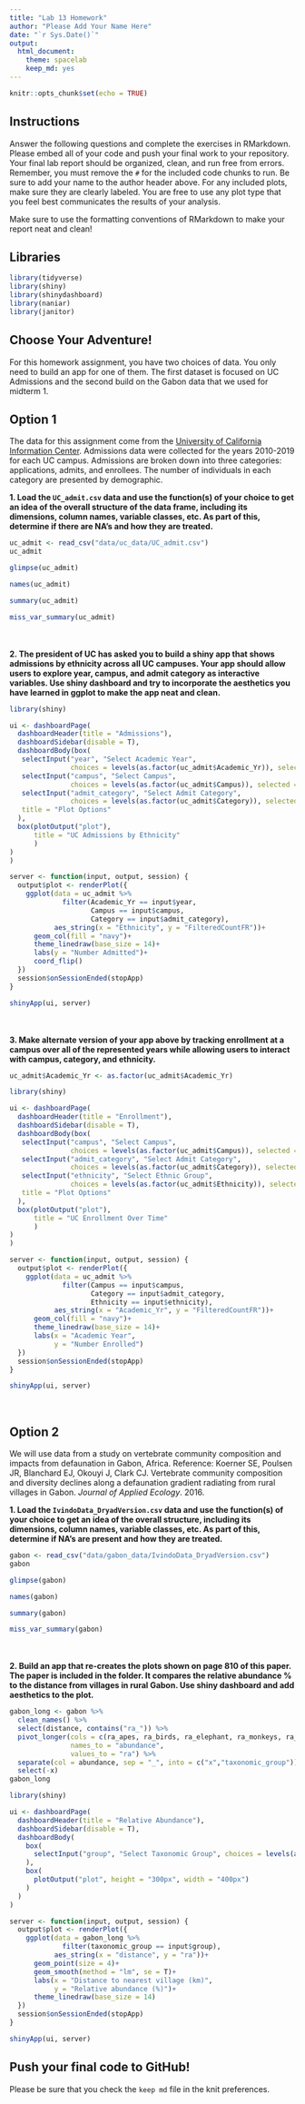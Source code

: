 ```yaml
---
title: "Lab 13 Homework"
author: "Please Add Your Name Here"
date: "`r Sys.Date()`"
output:
  html_document: 
    theme: spacelab
    keep_md: yes
---
```


```r
knitr::opts_chunk$set(echo = TRUE)
```

## Instructions
Answer the following questions and complete the exercises in RMarkdown. Please embed all of your code and push your final work to your repository. Your final lab report should be organized, clean, and run free from errors. Remember, you must remove the `#` for the included code chunks to run. Be sure to add your name to the author header above. For any included plots, make sure they are clearly labeled. You are free to use any plot type that you feel best communicates the results of your analysis.  

Make sure to use the formatting conventions of RMarkdown to make your report neat and clean!  

## Libraries
```r
library(tidyverse)
library(shiny)
library(shinydashboard)
library(naniar)
library(janitor)
```

## Choose Your Adventure!
For this homework assignment, you have two choices of data. You only need to build an app for one of them. The first dataset is focused on UC Admissions and the second build on the Gabon data that we used for midterm 1.  

## Option 1
The data for this assignment come from the [University of California Information Center](https://www.universityofcalifornia.edu/infocenter). Admissions data were collected for the years 2010-2019 for each UC campus. Admissions are broken down into three categories: applications, admits, and enrollees. The number of individuals in each category are presented by demographic.  

**1. Load the `UC_admit.csv` data and use the function(s) of your choice to get an idea of the overall structure of the data frame, including its dimensions, column names, variable classes, etc. As part of this, determine if there are NA's and how they are treated.**  

```r
uc_admit <- read_csv("data/uc_data/UC_admit.csv")
uc_admit
```

```r
glimpse(uc_admit)
```

```r
names(uc_admit)
```

```r
summary(uc_admit)
```

```r
miss_var_summary(uc_admit)
```
<br/>
<br/>
**2. The president of UC has asked you to build a shiny app that shows admissions by ethnicity across all UC campuses. Your app should allow users to explore year, campus, and admit category as interactive variables. Use shiny dashboard and try to incorporate the aesthetics you have learned in ggplot to make the app neat and clean.**

```r
library(shiny)

ui <- dashboardPage(
  dashboardHeader(title = "Admissions"),
  dashboardSidebar(disable = T),
  dashboardBody(box(
   selectInput("year", "Select Academic Year", 
               choices = levels(as.factor(uc_admit$Academic_Yr)), selected = "2010"),
   selectInput("campus", "Select Campus", 
               choices = levels(as.factor(uc_admit$Campus)), selected = "Berkeley"),
   selectInput("admit_category", "Select Admit Category", 
               choices = levels(as.factor(uc_admit$Category)), selected = "Admits"),
   title = "Plot Options"
  ),
  box(plotOutput("plot"),
      title = "UC Admissions by Ethnicity"
      )
)
)

server <- function(input, output, session) {
  output$plot <- renderPlot({
    ggplot(data = uc_admit %>% 
             filter(Academic_Yr == input$year,
                    Campus == input$campus,
                    Category == input$admit_category),
           aes_string(x = "Ethnicity", y = "FilteredCountFR"))+
      geom_col(fill = "navy")+
      theme_linedraw(base_size = 14)+
      labs(y = "Number Admitted")+
      coord_flip()
  })
  session$onSessionEnded(stopApp)
}

shinyApp(ui, server)
```
<br/>
<br/>
**3. Make alternate version of your app above by tracking enrollment at a campus over all of the represented years while allowing users to interact with campus, category, and ethnicity.**  

```r
uc_admit$Academic_Yr <- as.factor(uc_admit$Academic_Yr)
```

```r
library(shiny)

ui <- dashboardPage(
  dashboardHeader(title = "Enrollment"),
  dashboardSidebar(disable = T),
  dashboardBody(box(
   selectInput("campus", "Select Campus", 
               choices = levels(as.factor(uc_admit$Campus)), selected = "Berkeley"),
   selectInput("admit_category", "Select Admit Category", 
               choices = levels(as.factor(uc_admit$Category)), selected = "Admits"),
   selectInput("ethnicity", "Select Ethnic Group", 
               choices = levels(as.factor(uc_admit$Ethnicity)), selected = "All"),
   title = "Plot Options"
  ),
  box(plotOutput("plot"),
      title = "UC Enrollment Over Time"
      )
)
)

server <- function(input, output, session) {
  output$plot <- renderPlot({
    ggplot(data = uc_admit %>% 
             filter(Campus == input$campus,
                    Category == input$admit_category,
                    Ethnicity == input$ethnicity),
           aes_string(x = "Academic_Yr", y = "FilteredCountFR"))+
      geom_col(fill = "navy")+
      theme_linedraw(base_size = 14)+
      labs(x = "Academic Year",
           y = "Number Enrolled")
  })
  session$onSessionEnded(stopApp)
}

shinyApp(ui, server)
```
<br/>

## Option 2
We will use data from a study on vertebrate community composition and impacts from defaunation in Gabon, Africa. Reference: Koerner SE, Poulsen JR, Blanchard EJ, Okouyi J, Clark CJ. Vertebrate community composition and diversity declines along a defaunation gradient radiating from rural villages in Gabon. _Journal of Applied Ecology_. 2016.   

**1. Load the `IvindoData_DryadVersion.csv` data and use the function(s) of your choice to get an idea of the overall structure, including its dimensions, column names, variable classes, etc. As part of this, determine if NA's are present and how they are treated.**  

```r
gabon <- read_csv("data/gabon_data/IvindoData_DryadVersion.csv")
gabon
```

```r
glimpse(gabon)
```

```r
names(gabon)
```

```r
summary(gabon)
```

```r
miss_var_summary(gabon)
```
<br/>
<br/>
**2. Build an app that re-creates the plots shown on page 810 of this paper. The paper is included in the folder. It compares the relative abundance % to the distance from villages in rural Gabon. Use shiny dashboard and add aesthetics to the plot.  **  

```r
gabon_long <- gabon %>% 
  clean_names() %>% 
  select(distance, contains("ra_")) %>% 
  pivot_longer(cols = c(ra_apes, ra_birds, ra_elephant, ra_monkeys, ra_rodent, ra_ungulate),
               names_to = "abundance",
               values_to = "ra") %>% 
  separate(col = abundance, sep = "_", into = c("x","taxonomic_group")) %>% 
  select(-x)
gabon_long
```


```r
library(shiny)

ui <- dashboardPage(
  dashboardHeader(title = "Relative Abundance"),
  dashboardSidebar(disable = T),
  dashboardBody(
    box(
      selectInput("group", "Select Taxonomic Group", choices = levels(as.factor(gabon_long$taxonomic_group)), selected = "apes")
    ),
    box(
      plotOutput("plot", height = "300px", width = "400px")
    )
  )
)

server <- function(input, output, session) {
  output$plot <- renderPlot({
    ggplot(data = gabon_long %>% 
             filter(taxonomic_group == input$group),
           aes_string(x = "distance", y = "ra"))+
      geom_point(size = 4)+
      geom_smooth(method = "lm", se = T)+
      labs(x = "Distance to nearest village (km)",
           y = "Relative abundance (%)")+
      theme_linedraw(base_size = 14)
  })
  session$onSessionEnded(stopApp)
}

shinyApp(ui, server)
```


## Push your final code to GitHub!
Please be sure that you check the `keep md` file in the knit preferences. 
